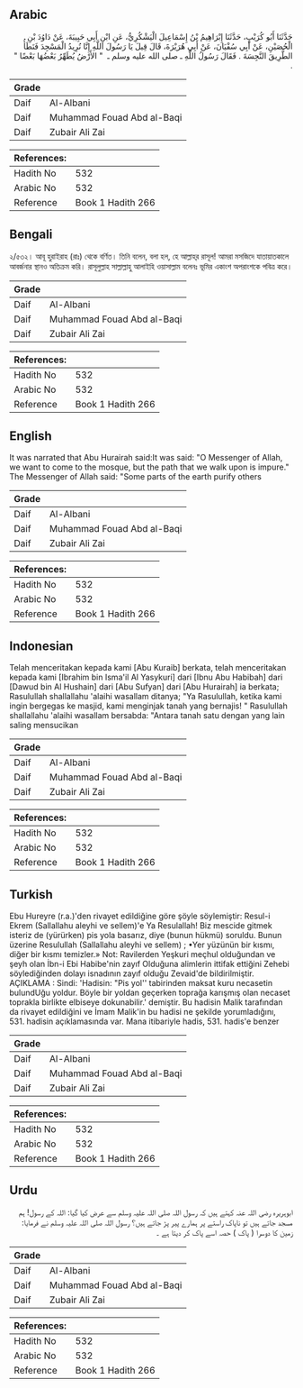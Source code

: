## Arabic


<div dir="rtl" lang="ar" style={{fontSize:'larger',backgroundColor:'#f8f9fa',padding:20}}>
حَدَّثَنَا أَبُو كُرَيْبٍ، حَدَّثَنَا إِبْرَاهِيمُ بْنُ إِسْمَاعِيلَ الْيَشْكُرِيُّ، عَنِ ابْنِ أَبِي حَبِيبَةَ، عَنْ دَاوُدَ بْنِ الْحُصَيْنِ، عَنْ أَبِي سُفْيَانَ، عَنْ أَبِي هُرَيْرَةَ، قَالَ قِيلَ يَا رَسُولَ اللَّهِ إِنَّا نُرِيدُ الْمَسْجِدَ فَنَطَأُ الطَّرِيقَ النَّجِسَةَ ‏.‏ فَقَالَ رَسُولُ اللَّهِ ـ صلى الله عليه وسلم ـ ‏ "‏ الأَرْضُ يُطَهِّرُ بَعْضُهَا بَعْضًا ‏"‏ ‏.‏
</div>
<div style={{backgroundColor:'#f8f9fa',padding:20, marginBottom: 10}}><table> <thead> <tr> <th>Grade</th> <th></th> </tr> </thead> <tbody> <tr><td>Daif</td><td>Al-Albani</td></tr><tr><td>Daif</td><td>Muhammad Fouad Abd al-Baqi</td></tr><tr><td>Daif</td><td>Zubair Ali Zai</td></tr></tbody></table><table> <thead> <tr> <th>References:</th> <th></th> </tr> </thead> <tbody><tr><td>Hadith No</td><td>532</td></tr><tr><td>Arabic No</td><td>532</td></tr><tr><td>Reference</td><td>Book 1 Hadith 266</td></tr></tbody></table></div>

## Bengali


<div dir="ltr" lang="bn" style={{fontSize:'larger',backgroundColor:'#f8f9fa',padding:20}}>
২/৫৩২। আবূ হুরাইরাহ (রাঃ) থেকে বর্ণিত। তিনি বলেন, বলা হল, হে আল্লাহ্‌র রাসূল! আমরা মসজিদে যাতায়াতকালে আবর্জনার স্থানও অতিক্রম করি। রাসূলুল্লাহ সাল্লাল্লাহু আলাইহি ওয়াসাল্লাম বলেনঃ ভূমির একাংশ অপরাংশকে পবিত্র করে।
</div>
<div style={{backgroundColor:'#f8f9fa',padding:20, marginBottom: 10}}><table> <thead> <tr> <th>Grade</th> <th></th> </tr> </thead> <tbody> <tr><td>Daif</td><td>Al-Albani</td></tr><tr><td>Daif</td><td>Muhammad Fouad Abd al-Baqi</td></tr><tr><td>Daif</td><td>Zubair Ali Zai</td></tr></tbody></table><table> <thead> <tr> <th>References:</th> <th></th> </tr> </thead> <tbody><tr><td>Hadith No</td><td>532</td></tr><tr><td>Arabic No</td><td>532</td></tr><tr><td>Reference</td><td>Book 1 Hadith 266</td></tr></tbody></table></div>

## English


<div dir="ltr" lang="en" style={{fontSize:'larger',backgroundColor:'#f8f9fa',padding:20}}>
It was narrated that Abu Hurairah said:It was said: "O Messenger of Allah, we want to come to the mosque, but the path that we walk upon is impure." The Messenger of Allah said: "Some parts of the earth purify others
</div>
<div style={{backgroundColor:'#f8f9fa',padding:20, marginBottom: 10}}><table> <thead> <tr> <th>Grade</th> <th></th> </tr> </thead> <tbody> <tr><td>Daif</td><td>Al-Albani</td></tr><tr><td>Daif</td><td>Muhammad Fouad Abd al-Baqi</td></tr><tr><td>Daif</td><td>Zubair Ali Zai</td></tr></tbody></table><table> <thead> <tr> <th>References:</th> <th></th> </tr> </thead> <tbody><tr><td>Hadith No</td><td>532</td></tr><tr><td>Arabic No</td><td>532</td></tr><tr><td>Reference</td><td>Book 1 Hadith 266</td></tr></tbody></table></div>

## Indonesian


<div dir="ltr" lang="id" style={{fontSize:'larger',backgroundColor:'#f8f9fa',padding:20}}>
Telah menceritakan kepada kami [Abu Kuraib] berkata, telah menceritakan kepada kami [Ibrahim bin Isma'il Al Yasykuri] dari [Ibnu Abu Habibah] dari [Dawud bin Al Hushain] dari [Abu Sufyan] dari [Abu Hurairah] ia berkata; Rasulullah shallallahu 'alaihi wasallam ditanya; "Ya Rasulullah, ketika kami ingin bergegas ke masjid, kami menginjak tanah yang bernajis! " Rasulullah shallallahu 'alaihi wasallam bersabda: "Antara tanah satu dengan yang lain saling mensucikan
</div>
<div style={{backgroundColor:'#f8f9fa',padding:20, marginBottom: 10}}><table> <thead> <tr> <th>Grade</th> <th></th> </tr> </thead> <tbody> <tr><td>Daif</td><td>Al-Albani</td></tr><tr><td>Daif</td><td>Muhammad Fouad Abd al-Baqi</td></tr><tr><td>Daif</td><td>Zubair Ali Zai</td></tr></tbody></table><table> <thead> <tr> <th>References:</th> <th></th> </tr> </thead> <tbody><tr><td>Hadith No</td><td>532</td></tr><tr><td>Arabic No</td><td>532</td></tr><tr><td>Reference</td><td>Book 1 Hadith 266</td></tr></tbody></table></div>

## Turkish


<div dir="ltr" lang="tr" style={{fontSize:'larger',backgroundColor:'#f8f9fa',padding:20}}>
Ebu Hureyre (r.a.)'den rivayet edildiğine göre şöyle söylemiştir: Resul-i Ekrem (Sallallahu aleyhi ve sellem)'e Ya Resulallah! Biz mescide gitmek isteriz de (yürürken) pis yola basarız, diye (bunun hükmü) soruldu. Bunun üzerine Resulullah (Sallallahu aleyhi ve sellem) ; •Yer yüzünün bir kısmı, diğer bir kısmı temizler.» Not: Ravilerden Yeşkuri meçhul olduğundan ve şeyh olan İbn-i Ebi Habibe'nin zayıf Olduğuna alimlerin ittifak ettiğini Zehebi söylediğinden dolayı isnadının zayıf olduğu Zevaid'de bildirilmiştir. AÇIKLAMA : Sindi: 'Hadisin: "Pis yol'' tabirinden maksat kuru necasetin bulundUğu yoldur. Böyle bir yoldan geçerken toprağa karışmış olan necaset toprakla birlikte elbiseye dokunabilir.' demiştir. Bu hadisin Malik tarafından da rivayet edildiğini ve İmam Malik'in bu hadisi ne şekilde yorumladığını, 531. hadisin açıklamasında var. Mana itibariyle hadis, 531. hadis'e benzer
</div>
<div style={{backgroundColor:'#f8f9fa',padding:20, marginBottom: 10}}><table> <thead> <tr> <th>Grade</th> <th></th> </tr> </thead> <tbody> <tr><td>Daif</td><td>Al-Albani</td></tr><tr><td>Daif</td><td>Muhammad Fouad Abd al-Baqi</td></tr><tr><td>Daif</td><td>Zubair Ali Zai</td></tr></tbody></table><table> <thead> <tr> <th>References:</th> <th></th> </tr> </thead> <tbody><tr><td>Hadith No</td><td>532</td></tr><tr><td>Arabic No</td><td>532</td></tr><tr><td>Reference</td><td>Book 1 Hadith 266</td></tr></tbody></table></div>

## Urdu


<div dir="rtl" lang="ur" style={{fontSize:'larger',backgroundColor:'#f8f9fa',padding:20}}>
ابوہریرہ رضی اللہ عنہ کہتے ہیں کہ رسول اللہ صلی اللہ علیہ وسلم سے عرض کیا گیا: اللہ کے رسول! ہم مسجد جاتے ہیں تو ناپاک راستے پر ہمارے پیر پڑ جاتے ہیں؟ رسول اللہ صلی اللہ علیہ وسلم نے فرمایا: زمین کا دوسرا ( پاک ) حصہ اسے پاک کر دیتا ہے ۔
</div>
<div style={{backgroundColor:'#f8f9fa',padding:20, marginBottom: 10}}><table> <thead> <tr> <th>Grade</th> <th></th> </tr> </thead> <tbody> <tr><td>Daif</td><td>Al-Albani</td></tr><tr><td>Daif</td><td>Muhammad Fouad Abd al-Baqi</td></tr><tr><td>Daif</td><td>Zubair Ali Zai</td></tr></tbody></table><table> <thead> <tr> <th>References:</th> <th></th> </tr> </thead> <tbody><tr><td>Hadith No</td><td>532</td></tr><tr><td>Arabic No</td><td>532</td></tr><tr><td>Reference</td><td>Book 1 Hadith 266</td></tr></tbody></table></div>